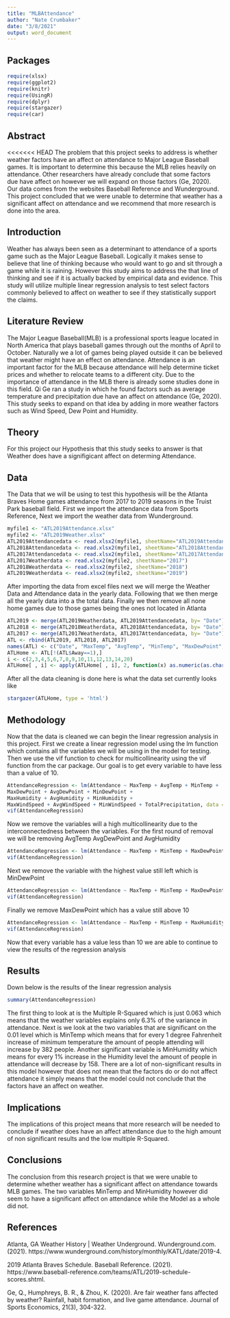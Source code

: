 ```yaml
---
title: "MLBAttendance"
author: "Nate Crumbaker"
date: "3/8/2021"
output: word_document
---
```

## Packages

```r
require(xlsx)
require(ggplot2)
require(knitr)
require(UsingR)
require(dplyr)
require(stargazer)
require(car)
```

## Abstract

<<<<<<< HEAD
The problem that this project seeks to address is whether weather factors have an affect on attendance to Major League Baseball games. It is important to determine this because the MLB relies heavily on attendance. Other researchers have already conclude that some factors due have affect on however we will expand on those factors (Ge, 2020). Our data comes from the websites Baseball Reference and Wunderground. This project concluded that we were unable to determine that weather has a significant affect on attendance and we recommend that more research is done into the area.

## Introduction

Weather has always been seen as a determinant to attendance of a sports game such as the Major League Baseball. Logically it makes sense to believe that line of thinking because who would want to go and sit through a game while it is raining. However this study aims to address the that line of thinking and see if it is actually backed by empirical data and evidence. This study will utilize multiple linear regression analysis to test select factors commonly believed to affect on weather to see if they statistically support the claims.

## Literature Review

The Major League Baseball(MLB) is a professional sports league located in North America that plays baseball games through out the months of April to October. Naturally we a lot of games being played outside it can be believed that weather might have an effect on attendance. Attendance is an important factor for the MLB because attendance will help determine ticket prices and whether to relocate teams to a different city. Due to the importance of attendance in the MLB there is already some studies done in this field. Qi Ge ran a study in which he found factors such as average temperature and precipitation due have an affect on attendance (Ge, 2020). This study seeks to expand on that idea by adding in more weather factors such as Wind Speed, Dew Point and Humidity.

## Theory

For this project our Hypothesis that this study seeks to answer is that Weather does have a signifigicant affect on determing Attendance.

## Data

The Data that we will be using to test this hypothesis will be the Atlanta Braves Home games attendance from 2017 to 2019 seasons in the Truist Park baseball field. First we import the attendance data from Sports Reference, Next we import the weather data from Wunderground.

```r
myfile1 <- "ATL2019Attendance.xlsx"
myfile2 <- "ATL2019Weather.xlsx"
ATL2019Attendancedata <- read.xlsx2(myfile1, sheetName="ATL2019Attendance")
ATL2018Attendancedata <- read.xlsx2(myfile1, sheetName="ATL2018Attendance")
ATL2017Attendancedata <- read.xlsx2(myfile1, sheetName="ATL2017Attendance")
ATL2017Weatherdata <- read.xlsx2(myfile2, sheetName="2017")
ATL2018Weatherdata <- read.xlsx2(myfile2, sheetName="2018")
ATL2019Weatherdata <- read.xlsx2(myfile2, sheetName="2019")
```
After importing the data from excel files next we will merge the Weather Data and Attendance data in the yearly data. Following that we then merge all the yearly data into a the total data. Finally we then remove all none home games due to those games being the ones not located in Atlanta
```r
ATL2019 <- merge(ATL2019Weatherdata, ATL2019Attendancedata, by= "Date")
ATL2018 <- merge(ATL2018Weatherdata, ATL2018Attendancedata, by= "Date")
ATL2017 <- merge(ATL2017Weatherdata, ATL2017Attendancedata, by= "Date")
ATL <- rbind(ATL2019, ATL2018, ATL2017)
names(ATL) <- c("Date", "MaxTemp", "AvgTemp", "MinTemp", "MaxDewPoint", "AvgDewPoint", "MinDewPoint", "MaxHumidity", "AvgHumidity", "MinHumidity", "MaxWindSpeed", "AvgWindSpeed", "MinWindSpeed", "TotalPrecipitation", "Game", "X", "Team", "Away", "Opp", "Attendance")
ATLHome <- ATL[!(ATL$Away==1),]
i <- c(2,3,4,5,6,7,8,9,10,11,12,13,14,20)
ATLHome[ , i] <- apply(ATLHome[ , i], 2, function(x) as.numeric(as.character(x)))
```
After all the data cleaning is done here is what the data set currently looks like
```r
stargazer(ATLHome, type = 'html')
```

## Methodology

Now that the data is cleaned we can begin the linear regression analysis in this project. First we create a linear regression model using the lm function which contains all the variables we will be using in the model for testing. Then we use the vif function to check for multicollinearity using the vif function from the car package. Our goal is to get every variable to have less than a value of 10.
```r
AttendanceRegression <- lm(Attendance ~ MaxTemp + AvgTemp + MinTemp + 
MaxDewPoint + AvgDewPoint + MinDewPoint + 
MaxHumidity + AvgHumidity + MinHumidity + 
MaxWindSpeed + AvgWindSpeed + MinWindSpeed + TotalPrecipitation, data = ATLHome)
vif(AttendanceRegression)
```
Now we remove the variables will a high multicollinearity due to the interconnectedness between the variables. For the first round of removal we will be removing AvgTemp AvgDewPoint and AvgHumidity
```r
AttendanceRegression <- lm(Attendance ~ MaxTemp + MinTemp + MaxDewPoint + MinDewPoint + MaxHumidity + MinHumidity + MaxWindSpeed + AvgWindSpeed + MinWindSpeed + TotalPrecipitation, data = ATLHome)
vif(AttendanceRegression)
```
Next we remove the variable with the highest value still left which is MinDewPoint
```r
AttendanceRegression <- lm(Attendance ~ MaxTemp + MinTemp + MaxDewPoint + MaxHumidity + MinHumidity + MaxWindSpeed + AvgWindSpeed + MinWindSpeed + TotalPrecipitation, data = ATLHome)
vif(AttendanceRegression)
```
Finally we remove MaxDewPoint which has a value still above 10
```r
AttendanceRegression <- lm(Attendance ~ MaxTemp + MinTemp + MaxHumidity + MinHumidity + MaxWindSpeed + AvgWindSpeed + MinWindSpeed + TotalPrecipitation, data = ATLHome)
vif(AttendanceRegression)
```
Now that every variable has a value less than 10 we are able to continue to view the results of the regression analysis

## Results

Down below is the results of the linear regression analysis
```r
summary(AttendanceRegression)
```

The first thing to look at is the Multiple R-Squared which is just 0.063 which means that the weather variables explains only 6.3% of the variance in attendance. Next is we look at the two variables that are significant on the 0.01 level which is MinTemp which means that for every 1 degree Fahrenheit increase of minimum temperature the amount of people attending will increase by 382 people. Another significant variable is MinHumidity which means for every 1% increase in the Humidity level the amount of people in attendance will decrease by 158. There are a lot of non-significant results in this model however that does not mean that the factors do or do not affect attendance it simply means that the model could not conclude that the factors have an affect on weather.

## Implications

The implications of this project means that more research will be needed to conclude if weather does have an affect attendance due to the high amount of non significant results and the low multiple R-Squared.

## Conclusions

The conclusion from this research project is that we were unable to determine whether weather has a significant affect on attendance towards MLB games. The two variables MinTemp and MinHumidity however did seem to have a significant affect on attendance while the Model as a whole did not.

## References
Atlanta, GA Weather History | Weather Underground. Wunderground.com. (2021). https://www.wunderground.com/history/monthly/KATL/date/2019-4.

2019 Atlanta Braves Schedule. Baseball Reference. (2021). https://www.baseball-reference.com/teams/ATL/2019-schedule-scores.shtml. 

Ge, Q., Humphreys, B. R., & Zhou, K. (2020). Are fair weather fans affected by weather? Rainfall, habit formation, and live game attendance. Journal of Sports Economics, 21(3), 304-322.
